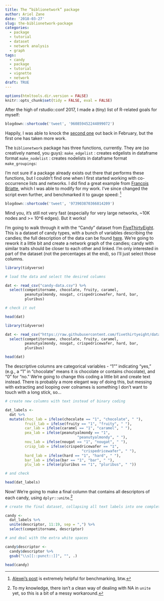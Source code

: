 ```yaml
---
title: The “biblionetwork” package
author: Ariel Zane
date: '2018-03-27'
slug: the-biblionetwork-package
categories:
  - package
  - tutorial
  - dataset
  - network analysis
  - graph
tags:
  - candy
  - package
  - tutorial
  - vignette
  - network
draft: TRUE
---
```


```r
options(htmltools.dir.version = FALSE)
knitr::opts_chunk$set(tidy = FALSE, eval = FALSE)
```

After the high of rstudio::conf 2017, I made a (tiny) list of R-related goals for myself:

```r
blogdown::shortcode('tweet', '960859452244099072')
```

Happily, I was able to knock the [second one](https://aczane.netlify.com/2018/02/08/the-first-and-namesake-post-is-it-cake/) out back in February, but the first one has taken more work. 

The `biblionetwork` package has three functions, currently. They are (so creatively named, you guys):
`make_edgelist` : creates edgelists in dataframe format
`make_nodelist` : creates nodelists in dataframe format
`make_groupings`: 

I'm not sure if a package already exists out there that performs these functions, but I couldn't find one when I first started working with co-occurrence lists and networks. I did find a great example from [Francois Briatte](https://www.r-bloggers.com/turning-keywords-into-a-co-occurrence-network/), which I was able to modify for my work. I've since changed the script even further, and benchmarked it to gauge speed: [^1]

```r
blogdown::shortcode('tweet', '973903870366814209')
```

Mind you, it's still not very fast (especially for very large networks, ~10K nodes and >= 10^6 edges). But it works!

I'm going to walk through it with the "Candy" dataset from [FiveThirtyEight](https://data.fivethirtyeight.com). This is a dataset of candy types, with a bunch of variables describing the candies; the full description of the data can be found [here](https://github.com/fivethirtyeight/data/tree/master/candy-power-ranking). We're going to rework it a little bit and create a network graph of the candies; candy with similar traits should be closer to each other and linked. I'm only interested in part of the dataset (not the percentages at the end), so I'll just select those columns.

```r
library(tidyverse)

# load the data and select the desired columns

dat <- read_csv("candy-data.csv") %>%
  select(competitorname, chocolate,	fruity,	caramel,
         peanutyalmondy, nougat, crispedricewafer, hard, bar,
         pluribus)

# check it out

head(dat)
```

```r
library(tidyverse)

dat <- read_csv("https://raw.githubusercontent.com/fivethirtyeight/data/master/candy-power-ranking/candy-data.csv") %>%
  select(competitorname, chocolate,	fruity,	caramel,
         peanutyalmondy, nougat, crispedricewafer, hard, bar,
         pluribus)

head(dat)

```
The descriptive columns are categorical variables - "1"" indicating "yes," (e.g., a "1" in "chocolate" means it is chocolate or contains chocolate), and "0" for "no." We're going to change this coding a little bit and create text instead. There is probably a more elegant way of doing this, but messing with extracting and looping over colnames is something I don't want to touch with a long stick, so...

```r

# create new columns with text instead of binary coding

dat_labels <-
  dat %>%
  mutate(choc_lab = ifelse(chocolate == "1", "chocolate", " "),
         fruit_lab = ifelse(fruity == "1", "fruity", " "),
         car_lab = ifelse(caramel == "1", "caramel", " "),
         pea_lab = ifelse(peanutyalmondy == "1",
                                 "peanutyalmondy", " "),
         nou_lab = ifelse(nougat == "1", "nougat", " "),
         crisp_lab = ifelse(crispedricewafer == "1",
                                   "crispedricewafer", " "),
         hard_lab = ifelse(hard == "1", "hard", " "),
         bar_lab = ifelse(bar == "1", "bar", " "),
         plu_lab = ifelse(pluribus == "1", "pluribus", " "))

# and check

head(dat_labels)

```
Now! We're going to make a final column that contains all descriptors of each candy, using `dplyr::unite`.[^2]

```r

# create the final dataset, collapsing all text labels into one complete "descriptor"" label

candy <-
  dat_labels %>%
  unite(descriptor, 11:19, sep = ",") %>%
  select(competitorname, descriptor)

# and deal with the extra white spaces

candy$descriptor <- 
  candy$descriptor %>%
  gsub("\\s[[::punct::]]", "", .)

head(candy)
```


[^1]:[Alexej's post](http://www.alexejgossmann.com/benchmarking_r/) is extremely helpful for benchmarking, btw.
[^2]: To my knowledge, there isn't a clean way of dealing with NA in `unite` yet, so this is a bit of a messy workaround.

